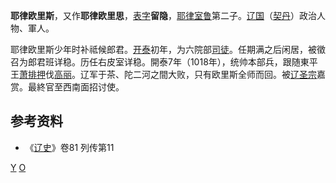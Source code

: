 {{for|辽国开国宰相耶律欧里斯|耶律欧里思}}
'''耶律欧里斯'''，又作'''耶律欧里思'''，[[表字|表字]]'''留隐'''，[[耶律室鲁|耶律室鲁]]第二子。[[辽国|辽国]]（[[契丹|契丹]]）政治人物、軍人。

耶律欧里斯少年时补祗候郎君。[[開泰_(遼)|开泰]]初年，为六院部[[司徒|司徒]]。任期满之后闲居，被徵召为郎君班详稳。历任右皮室详稳。開泰7年（1018年），统帅本部兵，跟随東平王[[萧排押|萧排押]]伐[[高麗_(918年－1392年)|高丽]]。辽军于茶、陀二河之間大败，只有欧里斯全师而回。被[[辽圣宗|辽圣宗]]嘉赏。最終官至西南面招讨使。
　　

== 参考资料 ==
*《[[辽史|辽史]]》卷81 列传第11

[[Category:辽朝武官|Y]]
[[Category:耶律氏|O]]